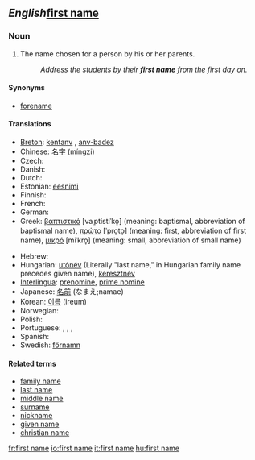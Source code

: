 == ''English''[[#English|first name]] ==


===Noun===
{{en-noun|sg=[[first]] [[name]]}}

# The name chosen for a person by his or her parents.
#: ''Address the students by their '''first name''' from the first day on.''

====Synonyms====
* [[forename]]

====Translations====
{{trans-top|name chosen by parents}}
* [[Breton]]: [[kentanv]] {{m}}, [[anv-badez]] {{m}}
* Chinese: [[名字]] (míngzi)
* Czech: {{t-|cs|křestní jméno|n}}
* Danish: {{t-|da|fornavn|n}}
* Dutch: {{t+|nl|voornaam|m}}
* Estonian: [[eesnimi]]
* Finnish: {{t+|fi|etunimi}}
* French: {{t+|fr|prénom|m}}
* German: {{t+|de|Vorname|m}}
* Greek: [[βαπτιστικό]] [vaˌptistiˈko̞] {{n}} (meaning: baptismal, abbreviation of baptismal name), [[πρώτο]] [ˈpro̞to̞] {{n}} (meaning: first, abbreviation of first name), [[μικρό]] [miˈkro̞] {{n}} (meaning: small, abbreviation of small name)
{{trans-mid}}
* Hebrew: {{t-|he|שם פרטי|sc=Hebr}}
* Hungarian: [[utónév]] (Literally "last name," in Hungarian family name precedes given name), [[keresztnév]]
* [[Interlingua]]: [[prenomine]], [[prime nomine]]
* Japanese: [[名前]] (なまえ;namae)
* Korean: [[이름]] (ireum)
* Norwegian: {{t-|no|fornavn|n}}
* Polish: {{t+|pl|imię|n}}
* Portuguese: {{t|pt|prenome|m}}, {{t|pt|antenome|m}}, {{t|pt|primeiro nome|m}}, {{t|pt|nome próprio|m}}
* Spanish: {{t+|es|nombre}}
* Swedish: [[förnamn]]
{{trans-bottom}}

====Related terms====
* [[family name]]
* [[last name]]
* [[middle name]]
* [[surname]]
* [[nickname]]
* [[given name]]
* [[christian name]]

[[fr:first name]]
[[io:first name]]
[[it:first name]]
[[hu:first name]]
